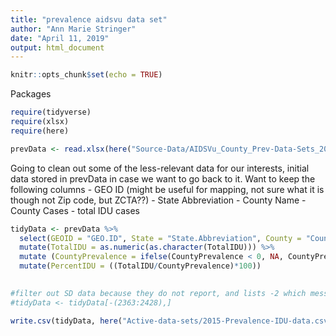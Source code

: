 ```yaml
---
title: "prevalence aidsvu data set"
author: "Ann Marie Stringer"
date: "April 11, 2019"
output: html_document
---
```


```r
knitr::opts_chunk$set(echo = TRUE)
```
Packages
```r
require(tidyverse)
require(xlsx)
require(here)
```

```r
prevData <- read.xlsx(here("Source-Data/AIDSVu_County_Prev-Data-Sets_2015.xlsx"), sheetName = "Data", startRow = 3)
```

Going to clean out some of the less-relevant data for our interests, initial data stored in prevData in case we want to go back to it. 
Want to keep the following columns
- GEO ID (might be useful for mapping, not sure what it is though not Zip code, but ZCTA??)
- State Abbreviation
- County Name 
- County Cases 
- total IDU cases
```r
tidyData <- prevData %>%
  select(GEOID = "GEO.ID", State = "State.Abbreviation", County = "County.Name", CountyPrevalence = "County.Cases", TotalIDU = "IDU.Total.Cases")  %>%
  mutate(TotalIDU = as.numeric(as.character(TotalIDU))) %>%
  mutate (CountyPrevalence = ifelse(CountyPrevalence < 0, NA, CountyPrevalence)) %>%
  mutate(PercentIDU = ((TotalIDU/CountyPrevalence)*100))
  

#filter out SD data because they do not report, and lists -2 which messes up data
#tidyData <- tidyData[-(2363:2428),]
```
```r
write.csv(tidyData, here("Active-data-sets/2015-Prevalence-IDU-data.csv"))
```

